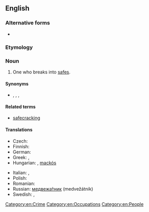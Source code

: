 {{also|safe-cracker}}
==English==

===Alternative forms===
* {{l|en|safe-cracker}}

===Etymology===
{{compound|safe|cracker|lang=en}}

===Noun===
{{en-noun}}

# One who breaks into [[safe]]s.

====Synonyms====
* {{l|en|yegg}}, {{l|en|yeggman}}, {{l|en|safebreaker}}, {{l|en|peteman}}

====Related terms====
* [[safecracking]]

====Translations====
{{trans-top|translation one who practices safecracking}}
* Czech: {{t+|cs|kasař|m}}
* Finnish: {{t+|fi|kassakaappimurtaja}}
* German: {{t|de|Geldschrankknacker|m}}
* Greek: {{t+|el|ανοίχτρας|m}}, {{t+|el|παραβιαστής|m}}
* Hungarian: {{t|hu|kasszafúró}}, [[mackós]] {{qualifier|slang}}
{{trans-mid}}
* Italian: {{t|it|scassinatore di casseforti|m}}, {{t|it|scassinatrice di casseforti|f}}
* Polish: {{t+|pl|kasiarz|m}}
* Romanian: {{t|ro|spărgător de seifuri|m}}
* Russian: {{qualifier|slang}} [[медвежатник|медвежа́тник]] (medvežátnik) {{g|m}}
* Swedish: {{t|sv|kassaskåpssprängare|c}}, {{t+|sv|dynamitard|c}} {{qualifier|archaic}}
{{trans-bottom}}

[[Category:en:Crime]]
[[Category:en:Occupations]]
[[Category:en:People]]